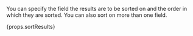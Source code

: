 
You can specify the field the results are to be sorted on and the order in which they are sorted. You can also sort on more than one field.

<CodeBlock language={props.codeLang}>{props.sortResults}</CodeBlock>
